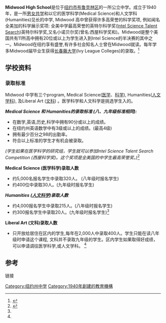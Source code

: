 {{Infobox school
|名称            =中林高中
|宗旨            =Verus, Bonus, Et Pulcher (The True, the Good, and the Beautiful)
|中译            =真实,善良,与美丽 (拉丁語)
|建校            =1940
|类型            =公立高中
|校长            =Michael McDonnell 
|学生            =3,928<ref>http://schools.nyc.gov/SchoolPortals/22/K405/default.htm</ref>
|地址            =2839 Bedford Avenue
|国家            =美国
|州              =纽约州
|省              =
|城市            =纽约市
|代表色          =海军蓝{{color box|navy}} 白色{{color box|white}}
|吉祥物          =马蜂
|隶属            =纽约市教育部
|邮编            =11210
|网站            =[http://www.midwoodhighschool.org Midwood 高中主页]
}}

'''Midwood High School'''是位于[[纽约市|纽约市]][[布鲁克林区|布鲁克林区]]的一所公立中学。成立于1940年，是一所[[男女共学|男女共学]]和以它的医学科学(Medical Science)和人文学科(Humanities)见长的中学, Midwood 高中曾获得许多高荣誉的科学奖项, 例如闻名全美加的科学展示奖项: 全美中学最高荣誉的英特尔科学奖([http://en.wikipedia.org/wiki/Intel_Science_Talent_Search Intel Science Talent Search]{{Wayback|url=http://en.wikipedia.org/wiki/Intel_Science_Talent_Search |date=20111124011240 }})英特尔科学奖,又名小诺贝尔奖(曾名:西屋科学奖和)。Midwood是整个美国共有11所高中拥有20位或以上为学生进入到Intel Science的半决赛的其中之一。Midwood在纽约享有盛誉,有许多社会知名人士曾在Midwood就读。每年学多Midwood届毕业生获得[[常春藤盟校|长春藤大学]](Ivy League Colleges)的录取。<ref>{{Cite web |url=http://insideschools.org/index12.php?fs=937 |title=存档副本 |accessdate=2011-12-03 |archive-date=2010-12-08 |archive-url=https://web.archive.org/web/20101208020928/http://insideschools.org/index12.php?fs=937 |dead-url=yes }}</ref>

==学校资料==
===录取标准===
Midwood 中学有三个program, Medical Science([[医学|医学]]、[[科学|科学]]), Humanities([[人文学科|人文学科]]), 及Liberal Art ([[文科|文科]]) 。医学科学和人文科学是挑选学生入的。

'''''Medical Science 和 Humanities的录取标准 (八、九年级标准相同):'''''
*在数学,英语,历史,科学中拥有90分或以上的成绩。
*在纽约州英语数学中有3级或以上的成绩。(最高4级)
*拥有最少百分之98的出勤率。
*符合以上标准的学生才有机会被录取。
''(学生如果在医学科学的研究组，学生就可以参加Intel Science Talent Search Competition (西屋科学奖)。这个奖项是全美国的中学生最高荣誉奖。)''<ref name="#1">{{Cite web |url=http://schools.nyc.gov/ChoicesEnrollment/High/Directory/school/?sid=4088 |title=存档副本 |accessdate=2011-12-03 |archive-date=2012-10-18 |archive-url=https://web.archive.org/web/20121018153046/http://schools.nyc.gov/ChoicesEnrollment/High/Directory/school/?sid=4088 |dead-url=no }}</ref>

'''Medical Science (医学科学)录取人数'''
*约5,000名报名学生中录取320人。 (八年级时报名学生)
*约400位中录取30人。(九年级时报名学生)

'''''Humanities ([[人文科学|人文科学]])录取人数'''''
*约4,000报名学生中录取215人。(八年级时报名学生)
*约300报名学生中录取20人。(九年级时报名学生)<ref name="#1"/>

'''Liberal Art (文科)录取人数'''
*只开放给居住在区内的学生,每年在2,000人中录取400人。学生只能在读八年级时申请这个课程, 文科并不录取九年级的学生。区内学生如果取得好成绩，可以申请调往医学科学,或人文学科。 <ref name="#1"/>

==参考==
;链接
{{reflist}}


[[Category:纽约州中学|Category:纽约州中学]]
[[Category:1940年創建的教育機構|Category:1940年創建的教育機構]]